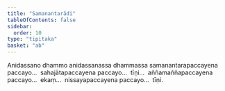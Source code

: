 ```yaml
---
title: "Samanantarādi"
tableOfContents: false
sidebar:
  order: 10
type: "tipitaka"
basket: "ab"
---
```



<DynamicBreadcrumb />

<Division number="38">

<Paragraph number="623">
Anidassano dhammo anidassanassa dhammassa samanantarapaccayena paccayo…  sahajātapaccayena paccayo…  tīṇi…  aññamaññapaccayena paccayo…  ekaṃ…  nissayapaccayena paccayo…  tīṇi.
</Paragraph>
</Division>